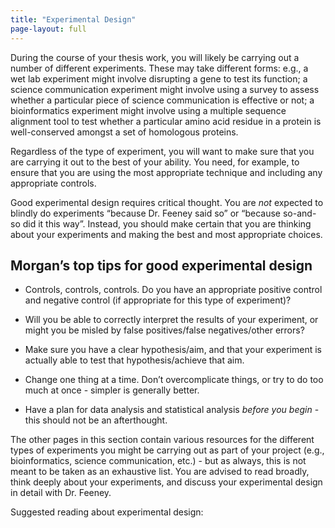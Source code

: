 ```yaml
---
title: "Experimental Design"
page-layout: full
---
```


During the course of your thesis work, you will likely be carrying out a number of different experiments. These may take different forms: e.g., a wet lab experiment might involve disrupting a gene to test its function; a science communication experiment might involve using a survey to assess whether a particular piece of science communication is effective or not; a bioinformatics experiment might involve using a multiple sequence alignment tool to test whether a particular amino acid residue in a protein is well-conserved amongst a set of homologous proteins. 

Regardless of the type of experiment, you will want to make sure that you are carrying it out to the best of your ability. You need, for example, to ensure that you are using the most appropriate technique and including any appropriate controls. 

Good experimental design requires critical thought. You are *not* expected to blindly do experiments "because Dr. Feeney said so" or "because so-and-so did it this way". Instead, you should make certain that you are thinking about your experiments and making the best and most appropriate choices. 

::: callout-tip
## Morgan's top tips for good experimental design

* Controls, controls, controls. Do you have an appropriate positive control and negative control (if appropriate for this type of experiment)? 

* Will you be able to correctly interpret the results of your experiment, or might you be misled by false positives/false negatives/other errors? 

* Make sure you have a clear hypothesis/aim, and that your experiment is actually able to test that hypothesis/achieve that aim. 

* Change one thing at a time. Don't overcomplicate things, or try to do too much at once - simpler is generally better.

* Have a plan for data analysis and statistical analysis *before you begin* - this should not be an afterthought. 

:::

The other pages in this section contain various resources for the different types of experiments you might be carrying out as part of your project (e.g., bioinformatics, science communication, etc.) - but as always, this is not meant to be taken as an exhaustive list. You are advised to read broadly, think deeply about your experiments, and discuss your experimental design in detail with Dr. Feeney. 

Suggested reading about experimental design:

